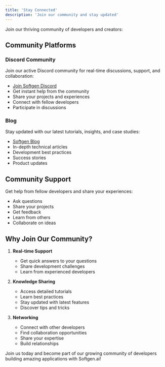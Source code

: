 ```yaml
---
title: 'Stay Connected'
description: 'Join our community and stay updated'
---
```


Join our thriving community of developers and creators:

## Community Platforms

### Discord Community
Join our active Discord community for real-time discussions, support, and collaboration:
- [Join Softgen Discord](https://discord.gg/79XX3tKqfX)
- Get instant help from the community
- Share your projects and experiences
- Connect with fellow developers
- Participate in discussions

### Blog
Stay updated with our latest tutorials, insights, and case studies:
- [Softgen Blog](https://softgen.ai/blog)
- In-depth technical articles
- Development best practices
- Success stories
- Product updates

## Community Support

Get help from fellow developers and share your experiences:
- Ask questions
- Share your projects
- Get feedback
- Learn from others
- Collaborate on ideas

## Why Join Our Community?

1. **Real-time Support**
   - Get quick answers to your questions
   - Share development challenges
   - Learn from experienced developers

2. **Knowledge Sharing**
   - Access detailed tutorials
   - Learn best practices
   - Stay updated with latest features
   - Discover tips and tricks

3. **Networking**
   - Connect with other developers
   - Find collaboration opportunities
   - Share your expertise
   - Build relationships

Join us today and become part of our growing community of developers building amazing applications with Softgen.ai!